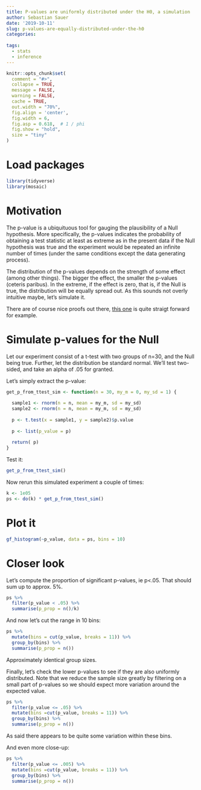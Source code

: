 ```yaml
---
title: P-values are uniformly distributed under the H0, a simulation
author: Sebastian Sauer
date: '2019-10-11'
slug: p-values-are-equally-distributed-under-the-h0
categories:
  
tags:
  - stats
  - inference
---
```




```r
knitr::opts_chunk$set(
  comment = "#>",
  collapse = TRUE,
  message = FALSE,
  warning = FALSE,
  cache = TRUE,
  out.width = "70%",
  fig.align = 'center',
  fig.width = 6,
  fig.asp = 0.618,  # 1 / phi
  fig.show = "hold",
  size = "tiny"
)
```



# Load packages

```r
library(tidyverse)
library(mosaic)
```



# Motivation

The p-value is a ubiquituous tool for gauging the plausibility of a Null hypothesis. More specifically, the p-values indicates the probability of obtaining a test statistic at least as extreme as in the present data if the Null hypothesis was true and the experiment would be repeated an infinite number of times (under the same conditions except the data generating process).

The distribution of the p-values depends on the strength of some effect (among other things). The bigger the effect, the smaller the p-values (ceteris paribus). In the extreme, if the effect is zero, that is, if the Null is true, the distribution will be equally spread out. As this sounds not overly intuitive maybe, let's simulate it.


There are of course nice proofs out there, [this one](https://www.quora.com/Why-are-p-values-uniformly-distributed-under-the-null-hypothesis) is quite straigt forward for example.


# Simulate p-values for the Null


Let our experiment consist of a t-test with two groups of n=30, and the Null being true. Further, let the distribution be standard normal. We'll test two-sided, and take an alpha of .05 for granted.


Let's simply extract the p-value:

```r
get_p_from_ttest_sim <- function(n = 30, my_m = 0, my_sd = 1) {
  
  sample1 <- rnorm(n = n, mean = my_m, sd = my_sd) 
  sample2 <- rnorm(n = n, mean = my_m, sd = my_sd)  
  
  p <- t.test(x = sample1, y = sample2)$p.value
  
  p <- list(p_value = p)
  
  return( p)
}

```


Test it:

```r
get_p_from_ttest_sim()
```


Now rerun this simulated experiment a couple of times:


```r
k <- 1e05
ps <- do(k) * get_p_from_ttest_sim()
```



# Plot it




```r
gf_histogram(~p_value, data = ps, bins = 10)
```


# Closer look


Let's compute the proportion of significant p-values, ie p<.05. That should sum up to approx. 5%.

```r
ps %>% 
  filter(p_value < .05) %>% 
  summarise(p_prop = n()/k)
```



And now let's cut the range in 10 bins:


```r
ps %>% 
  mutate(bins = cut(p_value, breaks = 11)) %>% 
  group_by(bins) %>% 
  summarise(p_prop = n())
```


Approximately identical group sizes.


Finally, let's check the lower p-values to see if they are also uniformly distributed. Note that we reduce the sample size greatly by filtering on a small part of p-values so we should expect more variation around the expected value.


```r
ps %>% 
  filter(p_value <= .05) %>% 
  mutate(bins =cut(p_value, breaks = 11)) %>% 
  group_by(bins) %>% 
  summarise(p_prop = n())
```



As said there appears to be quite some variation within these bins.

And even more close-up:


```r
ps %>% 
  filter(p_value <= .005) %>% 
  mutate(bins =cut(p_value, breaks = 11)) %>% 
  group_by(bins) %>% 
  summarise(p_prop = n())
```
